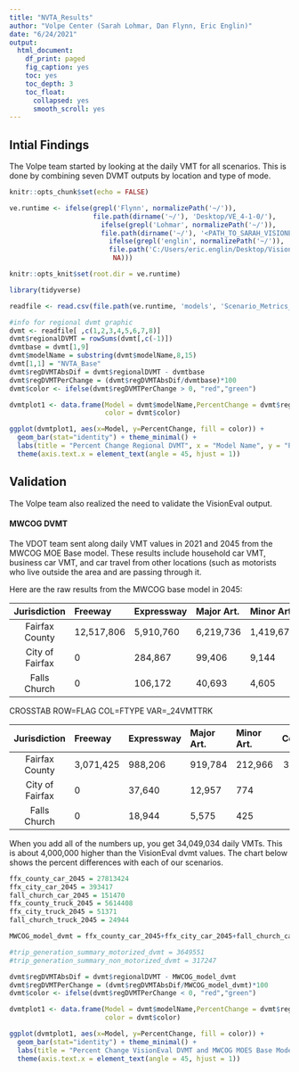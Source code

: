 ```yaml
---
title: "NVTA_Results"
author: "Volpe Center (Sarah Lohmar, Dan Flynn, Eric Englin)"
date: "6/24/2021"
output:
  html_document:
    df_print: paged
    fig_caption: yes
    toc: yes
    toc_depth: 3
    toc_float:
      collapsed: yes
      smooth_scroll: yes
---
```


## Intial Findings 

The Volpe team started by looking at the daily VMT for all scenarios. This is done by combining seven DVMT outputs by location and type of mode. 

```r
knitr::opts_chunk$set(echo = FALSE)

ve.runtime <- ifelse(grepl('Flynn', normalizePath('~/')), 
                     file.path(dirname('~/'), 'Desktop/VE_4-1-0/'),
                       ifelse(grepl('Lohmar', normalizePath('~/')), 
                       file.path(dirname('~/'), '<PATH_TO_SARAH_VISIONEVAL>'),
                         ifelse(grepl('englin', normalizePath('~/')), 
                         file.path('C:/Users/eric.englin/Desktop/VisionEval/4_04_v3/'),
                          NA)))

knitr::opts_knit$set(root.dir = ve.runtime)

library(tidyverse)

```


```r
readfile <- read.csv(file.path(ve.runtime, 'models', 'Scenario_Metrics_Marea.csv'))

#info for regional dvmt graphic 
dvmt <- readfile[ ,c(1,2,3,4,5,6,7,8)]
dvmt$regionalDVMT = rowSums(dvmt[,c(-1)])
dvmtbase = dvmt[1,9]
dvmt$modelName = substring(dvmt$modelName,8,15)
dvmt[1,1] = "NVTA_Base"
dvmt$regDVMTAbsDif = dvmt$regionalDVMT - dvmtbase
dvmt$regDVMTPerChange = (dvmt$regDVMTAbsDif/dvmtbase)*100
dvmt$color <- ifelse(dvmt$regDVMTPerChange > 0, "red","green")

dvmtplot1 <- data.frame(Model = dvmt$modelName,PercentChange = dvmt$regDVMTPerChange, 
                        color = dvmt$color)

ggplot(dvmtplot1, aes(x=Model, y=PercentChange, fill = color)) + 
  geom_bar(stat="identity") + theme_minimal() +
  labs(title = "Percent Change Regional DVMT", x = "Model Name", y = "Percent Change")+
  theme(axis.text.x = element_text(angle = 45, hjust = 1))

```

## Validation 

The Volpe team also realized the need to validate the VisionEval output. 

#### MWCOG DVMT
The VDOT team sent along daily VMT values in 2021 and 2045 from the MWCOG MOE Base model. These results include household car VMT, business car VMT, and car travel from other locations (such as motorists who live outside the area and are passing through it.

Here are the raw results from the MWCOG base model in 2045:

       Jurisdiction  Freeway     Expressway  Major Art.  Minor Art.   Collector     Ramp       All
-------------------- ----------- ----------- ----------- ----------- ----------- ----------- -----------
 Fairfax County      12,517,806   5,910,760   6,219,736   1,419,677   1,256,563     488,882  27,813,424
 City of Fairfax              0     284,867      99,406       9,144           0           0     393,417
 Falls Church                 0     106,172      40,693       4,605           0           0     151,470
 
 
CROSSTAB ROW=FLAG COL=FTYPE VAR=_24VMTTRK
                                                                                                       
       Jurisdiction  Freeway     Expressway  Major Art.  Minor Art.   Collector     Ramp       All
-------------------- ----------- ----------- ----------- ----------- ----------- ----------- -----------
Fairfax County        3,071,425     988,206     919,784     212,966     331,425      90,603   5,614,408
City of Fairfax               0      37,640      12,957         774           0           0      51,371
Falls Church                  0      18,944       5,575         425           0           0      24,944



When you add all of the numbers up, you get 34,049,034 daily VMTs. This is about 4,000,000 higher than the VisionEval dvmt values. The chart below shows the percent differences with each of our scenarios. 

```r

ffx_county_car_2045 = 27813424
ffx_city_car_2045 = 393417
fall_church_car_2045 = 151470
ffx_county_truck_2045 = 5614408
ffx_city_truck_2045 = 51371
fall_church_truck_2045 = 24944

MWCOG_model_dvmt = ffx_county_car_2045+ffx_city_car_2045+fall_church_car_2045+ffx_county_truck_2045+ffx_city_truck_2045+fall_church_truck_2045

#trip_generation_summary_motorized_dvmt = 3649551
#trip_generation_summary_non_motorized_dvmt = 317247

dvmt$regDVMTAbsDif = dvmt$regionalDVMT - MWCOG_model_dvmt
dvmt$regDVMTPerChange = (dvmt$regDVMTAbsDif/MWCOG_model_dvmt)*100
dvmt$color <- ifelse(dvmt$regDVMTPerChange < 0, "red","green")

dvmtplot1 <- data.frame(Model = dvmt$modelName,PercentChange = dvmt$regDVMTPerChange, 
                        color = dvmt$color)

ggplot(dvmtplot1, aes(x=Model, y=PercentChange, fill = color)) + 
  geom_bar(stat="identity") + theme_minimal() +
  labs(title = "Percent Change VisionEval DVMT and MWCOG MOES Base Model for 2045", x = "Model Name", y = "Percent Change")+
  theme(axis.text.x = element_text(angle = 45, hjust = 1))
```
